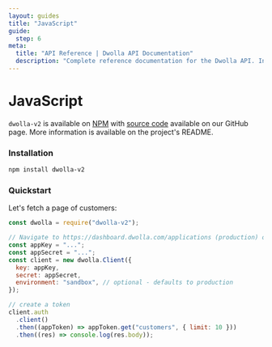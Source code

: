 ```yaml
---
layout: guides
title: "JavaScript"
guide:
  step: 6
meta:
  title: "API Reference | Dwolla API Documentation"
  description: "Complete reference documentation for the Dwolla API. Includes resource descriptions, endpoints and methods, parameters, and request and response examples."
---
```


# JavaScript

`dwolla-v2` is available on [NPM](https://www.npmjs.com/package/dwolla-v2) with [source code](https://github.com/Dwolla/dwolla-v2-node) available on our GitHub page. More information is available on the project's README.

### Installation

```bash
npm install dwolla-v2
```

### Quickstart

Let's fetch a page of customers:

```javascript
const dwolla = require("dwolla-v2");

// Navigate to https://dashboard.dwolla.com/applications (production) or https://dashboard-sandbox.dwolla.com/applications (Sandbox) for your application key and secret.
const appKey = "...";
const appSecret = "...";
const client = new dwolla.Client({
  key: appKey,
  secret: appSecret,
  environment: "sandbox", // optional - defaults to production
});

// create a token
client.auth
  .client()
  .then((appToken) => appToken.get("customers", { limit: 10 }))
  .then((res) => console.log(res.body));
```
